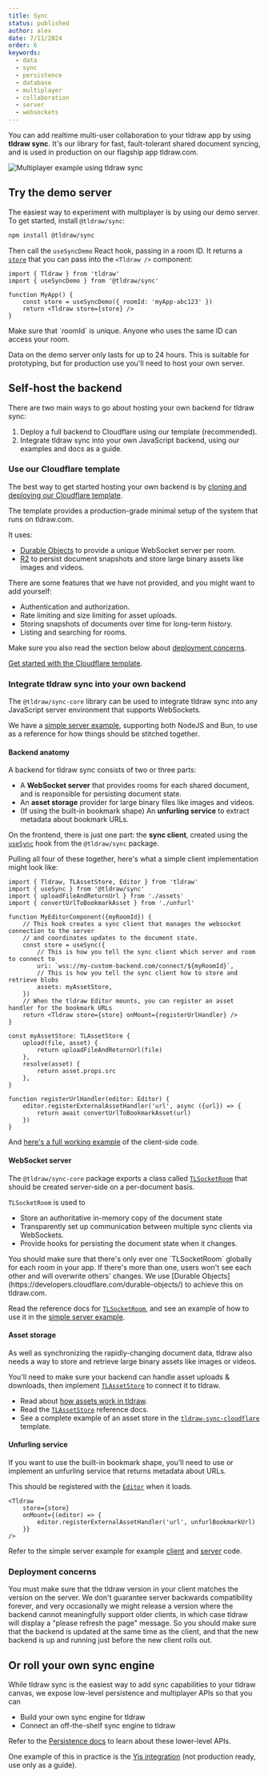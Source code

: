 ```yaml
---
title: Sync
status: published
author: alex
date: 7/11/2024
order: 6
keywords:
  - data
  - sync
  - persistence
  - database
  - multiplayer
  - collaboration
  - server
  - websockets
---
```


You can add realtime multi-user collaboration to your tldraw app by using **tldraw sync**. It's our library for fast, fault-tolerant shared document syncing, and is used in production on our flagship app tldraw.com.

<div className="article__image" style={{ border: 'none' }}>
	<img
		alt="Multiplayer example using tldraw sync"
		src="/images/multiplayer.gif"
		style={{
			// learn this one weird trick for transparent animated gifs. doctors hate her!!!
			mask: 'url(/images/multiplayer_mask.png) luminance center 100% / 100% no-repeat',
			WebkitMask: 'url(/images/multiplayer_mask.png) luminance center 100% / 100% no-repeat',
		}}
	/>
</div>

## Try the demo server

The easiest way to experiment with multiplayer is by using our demo server. To get started, install
`@tldraw/sync`:

```bash
npm install @tldraw/sync
```

Then call the `useSyncDemo` React hook, passing in a room ID. It returns a
[`store`](/docs/persistence#The-store-prop) that you can pass into the `<Tldraw />` component:

```tsx
import { Tldraw } from 'tldraw'
import { useSyncDemo } from '@tldraw/sync'

function MyApp() {
	const store = useSyncDemo({ roomId: 'myApp-abc123' })
	return <Tldraw store={store} />
}
```

<Callout icon="💡">
	Make sure that `roomId` is unique. Anyone who uses the same ID can access your room.
</Callout>

Data on the demo server only lasts for up to 24 hours. This is suitable for prototyping, but for production use you'll need to host your own server.

## Self-host the backend

There are two main ways to go about hosting your own backend for tldraw sync:

1. Deploy a full backend to Cloudflare using our template (recommended).
2. Integrate tldraw sync into your own JavaScript backend, using our examples and docs as a guide.

### Use our Cloudflare template

The best way to get started hosting your own backend is by [cloning and deploying our Cloudflare template](https://github.com/tldraw/tldraw-sync-cloudflare).

The template provides a production-grade minimal setup of the system that runs on tldraw.com.

It uses:

- [Durable Objects](https://developers.cloudflare.com/durable-objects/) to provide a unique WebSocket server per room.
- [R2](https://developers.cloudflare.com/r2/) to persist document snapshots and store large binary assets like images and videos.

There are some features that we have not provided, and you might want to add yourself:

- Authentication and authorization.
- Rate limiting and size limiting for asset uploads.
- Storing snapshots of documents over time for long-term history.
- Listing and searching for rooms.

Make sure you also read the section below about [deployment concerns](#deployment_concerns).

[Get started with the Cloudflare template](https://github.com/tldraw/tldraw-sync-cloudflare).

### Integrate tldraw sync into your own backend

The `@tldraw/sync-core` library can be used to integrate tldraw sync into any JavaScript server environment that supports WebSockets.

We have a [simple server example](https://github.com/tldraw/tldraw/tree/main/apps/simple-server-example), supporting both NodeJS and Bun, to use as a reference for how things should be stitched together.

#### Backend anatomy

A backend for tldraw sync consists of two or three parts:

- A **WebSocket server** that provides rooms for each shared document, and is responsible for persisting document state.
- An **asset storage** provider for large binary files like images and videos.
- (If using the built-in bookmark shape) An **unfurling service** to extract metadata about bookmark URLs.

On the frontend, there is just one part: the **sync client**, created using the [`useSync`](?) hook from the `@tldraw/sync` package.

Pulling all four of these together, here's what a simple client implementation might look like:

```tsx
import { Tldraw, TLAssetStore, Editor } from 'tldraw'
import { useSync } from '@tldraw/sync'
import { uploadFileAndReturnUrl } from './assets'
import { convertUrlToBookmarkAsset } from './unfurl'

function MyEditorComponent({myRoomId}) {
	// This hook creates a sync client that manages the websocket connection to the server
	// and coordinates updates to the document state.
	const store = useSync({
		// This is how you tell the sync client which server and room to connect to
		uri: `wss://my-custom-backend.com/connect/${myRoomId}`,
		// This is how you tell the sync client how to store and retrieve blobs
		assets: myAssetStore,
	})
	// When the tldraw Editor mounts, you can register an asset handler for the bookmark URLs
	return <Tldraw store={store} onMount={registerUrlHandler} />
}

const myAssetStore: TLAssetStore {
	upload(file, asset) {
		return uploadFileAndReturnUrl(file)
	},
	resolve(asset) {
		return asset.props.src
	},
}

function registerUrlHandler(editor: Editor) {
	editor.registerExternalAssetHandler('url', async ({url}) => {
		return await convertUrlToBookmarkAsset(url)
	})
}
```

And [here's a full working example](https://github.com/tldraw/tldraw/blob/main/apps/simple-server-example/src/client/App.tsx) of the client-side code.

#### WebSocket server

The `@tldraw/sync-core` package exports a class called [`TLSocketRoom`](?) that should be created server-side on a per-document basis.

`TLSocketRoom` is used to

- Store an authoritative in-memory copy of the document state
- Transparently set up communication between multiple sync clients via WebSockets.
- Provide hooks for persisting the document state when it changes.

<Callout icon="💡">
	You should make sure that there's only ever one `TLSocketRoom` globally for each room in your app.
	If there's more than one, users won't see each other and will overwrite others' changes. We use
	[Durable Objects](https://developers.cloudflare.com/durable-objects/) to achieve this on
	tldraw.com.
</Callout>

Read the reference docs for [`TLSocketRoom`](?), and see an example of how to use it in the [simple server example](https://github.com/tldraw/tldraw/blob/main/apps/simple-server-example/src/server/rooms.ts).

#### Asset storage

As well as synchronizing the rapidly-changing document data, tldraw also needs a way to store and
retrieve large binary assets like images or videos.

You'll need to make sure your backend can handle asset uploads & downloads, then implement
[`TLAssetStore`](?) to connect it to tldraw.

- Read about [how assets work in tldraw](/docs/assets).
- Read the [`TLAssetStore`](?) reference docs.
- See a complete example of an asset store in the
  [`tldraw-sync-cloudflare`](https://github.com/tldraw/tldraw/blob/main/templates/sync-cloudflare/client/multiplayerAssetStore.tsx)
  template.

#### Unfurling service

If you want to use the built-in bookmark shape, you'll need to use or implement an unfurling service that returns metadata about URLs.

This should be registered with the [`Editor`](?) when it loads.

```tsx
<Tldraw
	store={store}
	onMount={(editor) => {
		editor.registerExternalAssetHandler('url', unfurlBookmarkUrl)
	}}
/>
```

Refer to the simple server example for example [client](https://github.com/tldraw/tldraw/blob/main/apps/simple-server-example/src/client/App.tsx) and [server](https://github.com/tldraw/tldraw/blob/main/apps/simple-server-example/src/server/unfurl.ts) code.

### Deployment concerns

<Callout icon="⚠️">
	You must make sure that the tldraw version in your client matches the version on the server. We
	don't guarantee server backwards compatibility forever, and very occasionally we might release a
	version where the backend cannot meaningfully support older clients, in which case tldraw will
	display a "please refresh the page" message. So you should make sure that the backend is updated
	at the same time as the client, and that the new backend is up and running just before the new
	client rolls out.
</Callout>

## Or roll your own sync engine

While tldraw sync is the easiest way to add sync capabilities to your tldraw canvas, we expose low-level persistence and multiplayer APIs so that you can

- Build your own sync engine for tldraw
- Connect an off-the-shelf sync engine to tldraw

Refer to the [Persistence docs](/docs/persistence) to learn about these lower-level APIs.

One example of this in practice is the [Yjs integration](https://github.com/tldraw/tldraw-yjs-example) (not production ready, use only as a guide).
